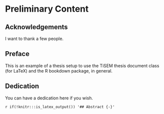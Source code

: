 # Preliminary Content {-}

## Acknowledgements {-}

I want to thank a few people.

## Preface {-}

This is an example of a thesis setup to use the TiSEM thesis document class
(for LaTeX) and the R bookdown package, in general.

## Dedication {-}

You can have a dedication here if you wish. 

`r if(!knitr:::is_latex_output()) '## Abstract {-}'`
